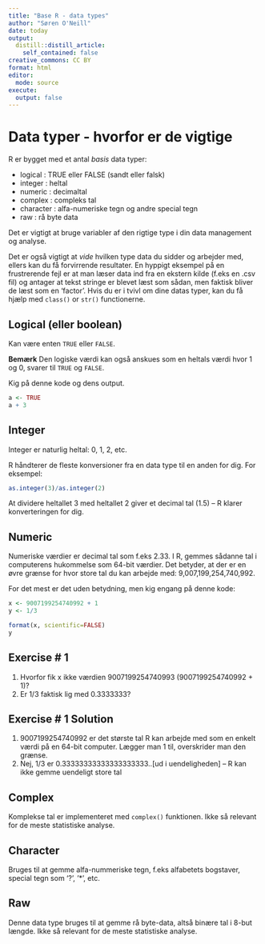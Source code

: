 ```yaml
---
title: "Base R - data types"
author: "Søren O'Neill"
date: today
output:
  distill::distill_article:
    self_contained: false
creative_commons: CC BY
format: html
editor: 
  mode: source
execute: 
  output: false
---
```


# Data typer - hvorfor er de vigtige

R er bygget med et antal _basis_ data typer:

* logical : TRUE eller FALSE (sandt eller falsk)
* integer : heltal
* numeric : decimaltal
* complex : compleks tal 
* character : alfa-numeriske tegn og andre special tegn
* raw : rå byte data

Det er vigtigt at bruge variabler af den rigtige type i din data management og analyse.

Det er også vigtigt at _vide_ hvilken type data du sidder og arbejder med, ellers kan du få forvirrende resultater. En hyppigt eksempel på en frustrerende fejl er at man læser data ind fra en ekstern kilde (f.eks en .csv fil) og antager at tekst stringe er blevet læst som sådan, men faktisk bliver de læst som en 'factor'. Hvis du er i tvivl om dine datas typer, kan du få hjælp med `class()` or `str()` functionerne.

## Logical (eller boolean)

Kan være enten `TRUE` eller `FALSE`.

**Bemærk** Den logiske værdi kan også anskues som en heltals værdi hvor 1 og 0, svarer til  `TRUE` og `FALSE`.

Kig på denne kode og dens output.

```r
a <- TRUE
a + 3
```

## Integer

Integer er naturlig heltal: 0, 1, 2, etc. 

R håndterer de fleste konversioner fra en data type til en anden for dig. For eksempel:

```r
as.integer(3)/as.integer(2)
```

At dividere heltallet 3 med heltallet 2 giver et decimal tal (1.5) -- R klarer konverteringen for dig.

## Numeric

Numeriske værdier er decimal tal som f.eks 2.33. I R, gemmes sådanne tal i computerens hukommelse som 64-bit værdier. Det betyder, at der er en øvre grænse for hvor store tal du kan arbejde med:  9,007,199,254,740,992.

For det mest er det uden betydning, men kig engang på denne kode:

```r
x <- 9007199254740992 + 1
y <- 1/3

format(x, scientific=FALSE)
y

```

:::{.callout-note collapse=FALSE}
## Exercise # 1

1. Hvorfor fik x ikke værdien 9007199254740993 (9007199254740992 + 1)?
2. Er 1/3 faktisk lig med 0.3333333?
:::

:::{.callout-note collapse=TRUE}
## Exercise # 1 Solution

1. 9007199254740992 er det største tal R kan arbejde med som en enkelt værdi på en 64-bit computer. Lægger man 1 til, overskrider man den grænse. 
2. Nej, 1/3 er 0.33333333333333333333..[ud i uendeligheden] -- R kan ikke gemme uendeligt store tal
:::

## Complex

Komplekse tal er implementeret med `complex()` funktionen. Ikke så relevant for de meste statistiske analyse.

## Character

Bruges til at gemme alfa-nummeriske tegn, f.eks alfabetets bogstaver, special tegn som '?', '*', etc.

## Raw

Denne data type bruges til at gemme rå byte-data, altså binære tal i 8-but længde. Ikke så relevant for de meste statistiske analyse.




<script src="https://giscus.app/client.js"
        data-repo="sorenoneill/r4phd"
        data-repo-id="R_kgDOJ9etDQ"
        data-category="Announcements"
        data-category-id="DIC_kwDOJ9etDc4CYApF"
        data-mapping="pathname"
        data-strict="0"
        data-reactions-enabled="0"
        data-emit-metadata="0"
        data-input-position="bottom"
        data-theme="cobalt"
        data-lang="en"
        crossorigin="anonymous"
        async>
</script>